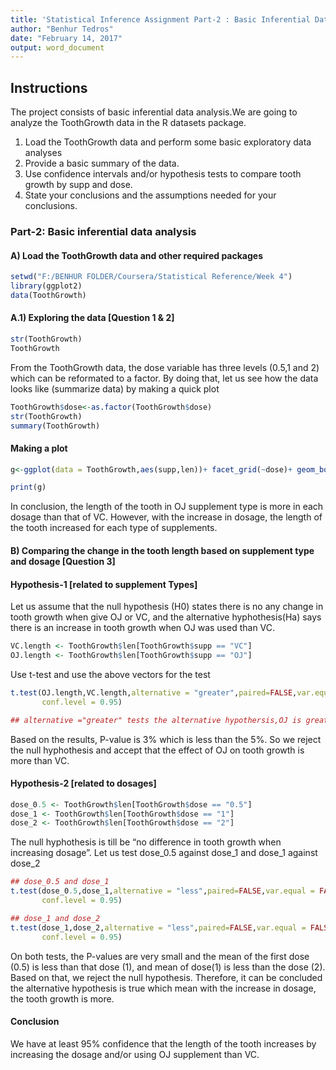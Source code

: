---
title: 'Statistical Inference Assignment Part-2 : Basic Inferential Data Analysis'
author: "Benhur Tedros"
date: "February 14, 2017"
output: word_document
---

## Instructions

The project consists of basic inferential data analysis.We are going to analyze the ToothGrowth data in the R datasets package.

1) Load the ToothGrowth data and perform some basic exploratory data analyses
2) Provide a basic summary of the data.
3) Use confidence intervals and/or hypothesis tests to compare tooth growth by supp and dose. 
4) State your conclusions and the assumptions needed for your conclusions.

### Part-2: Basic inferential data analysis 

#### A) Load the ToothGrowth data and other required packages

```{r setup, include=TRUE}

setwd("F:/BENHUR FOLDER/Coursera/Statistical Reference/Week 4")
library(ggplot2)
data(ToothGrowth)

```
 
#### A.1) Exploring the data [Question 1 & 2]
 
```{r Exploring Data, echo=TRUE}

str(ToothGrowth)
ToothGrowth

```
 
From the ToothGrowth data, the dose variable has three levels (0.5,1 and 2) which can be reformated to a factor. By doing that, let us see how the data looks like (summarize data) by making a quick plot

```{r summarize, echo=TRUE}

ToothGrowth$dose<-as.factor(ToothGrowth$dose)
str(ToothGrowth)
summary(ToothGrowth)

```
#### Making a plot
```{r plot, echo=TRUE}

g<-ggplot(data = ToothGrowth,aes(supp,len))+ facet_grid(~dose)+ geom_boxplot(aes(fill=supp)) + ggtitle("Tooth growth based on supplyment type and dosage (mg)") + xlab("Supplement Type") + ylab ("Tooth length")

print(g)

```

In conclusion, the length of the tooth in OJ supplement type is more in each dosage than that of VC. However, with the increase in dosage, the length of the tooth increased for each type of supplements.

#### B) Comparing the change in the tooth length based on supplement type and dosage [Question 3]

#### Hypothesis-1 [related to supplement Types]

Let us assume that the null hypothesis (H0) states there is no any change in tooth growth when give OJ or VC, and the alternative hyphothesis(Ha) says there is an increase in tooth growth when OJ was used than VC.

```{r supp length, echo=TRUE}

VC.length <- ToothGrowth$len[ToothGrowth$supp == "VC"]
OJ.length <- ToothGrowth$len[ToothGrowth$supp == "OJ"]

```

Use t-test and use the above vectors for the test


```{r t.test, echo=TRUE}

t.test(OJ.length,VC.length,alternative = "greater",paired=FALSE,var.equal = FALSE,
       conf.level = 0.95)

## alternative ="greater" tests the alternative hypothersis,OJ is greater than VC.
```

Based on the results, P-value is 3% which is less than the 5%. So we reject the null hyphothesis and accept that the effect of OJ on tooth growth is more than VC.

#### Hypothesis-2 [related to dosages]

```{r dosage length, echo=TRUE}

dose_0.5 <- ToothGrowth$len[ToothGrowth$dose == "0.5"]
dose_1 <- ToothGrowth$len[ToothGrowth$dose == "1"]
dose_2 <- ToothGrowth$len[ToothGrowth$dose == "2"]

```
The null hyphothesis is till be "no difference in tooth growth when increasing dosage". Let us test dose_0.5 against dose_1 and dose_1 against dose_2

```{r dosage test, echo=TRUE}
## dose_0.5 and dose_1
t.test(dose_0.5,dose_1,alternative = "less",paired=FALSE,var.equal = FALSE,
       conf.level = 0.95)

## dose_1 and dose_2
t.test(dose_1,dose_2,alternative = "less",paired=FALSE,var.equal = FALSE,
       conf.level = 0.95)
```
On both tests, the P-values are very small and the mean of the first dose (0.5) is less than that dose (1), and mean of dose(1) is less than the dose (2).  Based on that, we reject the null hypothesis. Therefore, it can be concluded the alternative hypothesis is true which mean with the increase in dosage, the tooth growth is more.

#### Conclusion

We have at least 95% confidence that the length of the tooth increases by increasing the dosage and/or using OJ supplement than VC.